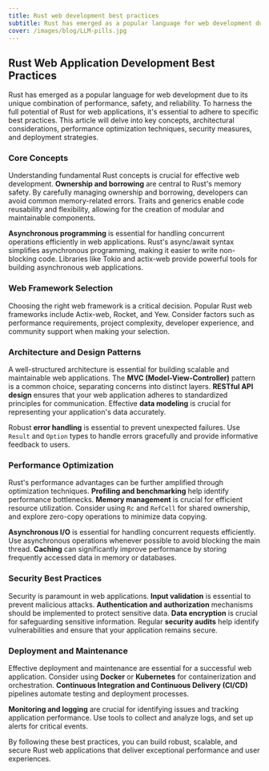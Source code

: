 ```yaml
---
title: Rust web development best practices
subtitle: Rust has emerged as a popular language for web development due to its unique combination of performance, safety, and reliability. To harness the full potential of Rust for web applications, it's essential to adhere to specific best practices. 
cover: /images/blog/LLM-pills.jpg
---
```


## Rust Web Application Development Best Practices

Rust has emerged as a popular language for web development due to its unique combination of performance, safety, and reliability. To harness the full potential of Rust for web applications, it's essential to adhere to specific best practices. This article will delve into key concepts, architectural considerations, performance optimization techniques, security measures, and deployment strategies.

### Core Concepts

Understanding fundamental Rust concepts is crucial for effective web development. **Ownership and borrowing** are central to Rust's memory safety. By carefully managing ownership and borrowing, developers can avoid common memory-related errors. Traits and generics enable code reusability and flexibility, allowing for the creation of modular and maintainable components.

**Asynchronous programming** is essential for handling concurrent operations efficiently in web applications. Rust's async/await syntax simplifies asynchronous programming, making it easier to write non-blocking code. Libraries like Tokio and actix-web provide powerful tools for building asynchronous web applications.

### Web Framework Selection

Choosing the right web framework is a critical decision. Popular Rust web frameworks include Actix-web, Rocket, and Yew. Consider factors such as performance requirements, project complexity, developer experience, and community support when making your selection.

### Architecture and Design Patterns

A well-structured architecture is essential for building scalable and maintainable web applications. The **MVC (Model-View-Controller)** pattern is a common choice, separating concerns into distinct layers. **RESTful API design** ensures that your web application adheres to standardized principles for communication. Effective **data modeling** is crucial for representing your application's data accurately.

Robust **error handling** is essential to prevent unexpected failures. Use `Result` and `Option` types to handle errors gracefully and provide informative feedback to users.

### Performance Optimization

Rust's performance advantages can be further amplified through optimization techniques. **Profiling and benchmarking** help identify performance bottlenecks. **Memory management** is crucial for efficient resource utilization. Consider using `Rc` and `RefCell` for shared ownership, and explore zero-copy operations to minimize data copying.

**Asynchronous I/O** is essential for handling concurrent requests efficiently. Use asynchronous operations whenever possible to avoid blocking the main thread. **Caching** can significantly improve performance by storing frequently accessed data in memory or databases.

### Security Best Practices

Security is paramount in web applications. **Input validation** is essential to prevent malicious attacks. **Authentication and authorization** mechanisms should be implemented to protect sensitive data. **Data encryption** is crucial for safeguarding sensitive information. Regular **security audits** help identify vulnerabilities and ensure that your application remains secure.

### Deployment and Maintenance

Effective deployment and maintenance are essential for a successful web application. Consider using **Docker** or **Kubernetes** for containerization and orchestration. **Continuous Integration and Continuous Delivery (CI/CD)** pipelines automate testing and deployment processes.

**Monitoring and logging** are crucial for identifying issues and tracking application performance. Use tools to collect and analyze logs, and set up alerts for critical events.

By following these best practices, you can build robust, scalable, and secure Rust web applications that deliver exceptional performance and user experiences.